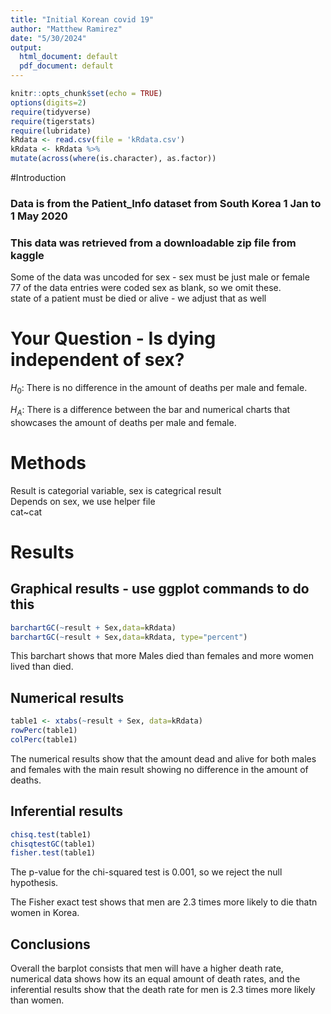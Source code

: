 ```yaml
---
title: "Initial Korean covid 19"
author: "Matthew Ramirez"
date: "5/30/2024"
output:
  html_document: default
  pdf_document: default
---
```


```r
knitr::opts_chunk$set(echo = TRUE)
options(digits=2)
require(tidyverse)
require(tigerstats)
require(lubridate)
kRdata <- read.csv(file = 'kRdata.csv')
kRdata <- kRdata %>%
mutate(across(where(is.character), as.factor))

```

#Introduction



### Data is from the Patient_Info dataset from South Korea 1 Jan to 1 May 2020
### This data was retrieved from a downloadable zip file from kaggle

Some of the data was uncoded for sex - sex must be just male or female  
77 of the data entries were coded sex  as blank, so we omit these.  
state of a patient must be died or alive - we adjust that as well     
  
# Your Question - Is dying independent of sex?

 $H_0$: There is no difference in the amount of deaths per male and female.
 
 $H_A$: There is a difference between the bar and numerical charts that showcases the amount of deaths per male and female.

# Methods

Result is categorial variable, sex is categrical result  
Depends on sex, we use helper file  
cat~cat  

# Results

## Graphical results - use ggplot commands to do this  

```r
barchartGC(~result + Sex,data=kRdata)
barchartGC(~result + Sex,data=kRdata, type="percent")

```
  
This barchart shows that more Males died than females and more women lived than died.  
  
## Numerical results

```r
table1 <- xtabs(~result + Sex, data=kRdata)
rowPerc(table1)
colPerc(table1)
```

The numerical results show that the amount dead and alive for both males and females with the main result showing no difference in the amount of deaths.

## Inferential results 

```r
chisq.test(table1)
chisqtestGC(table1)
fisher.test(table1)
```

The p-value for the chi-squared test is 0.001, so we reject the null hypothesis. 

The Fisher exact test shows that men are 2.3 times more likely to die thatn women in Korea.  

## Conclusions

Overall the barplot consists that men will have a higher death rate, numerical data shows how its an equal amount of death rates, and the inferential results show that the death rate for men is 2.3 times more likely than women.
